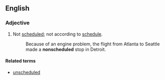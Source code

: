==English==
===Adjective===
{{en-adj}}
# Not [[scheduled]]; not according to [[schedule]].
#:Because of an engine problem, the flight from Atlanta to Seattle made a '''nonscheduled''' stop in Detroit.

====Related terms====
*[[unscheduled]]